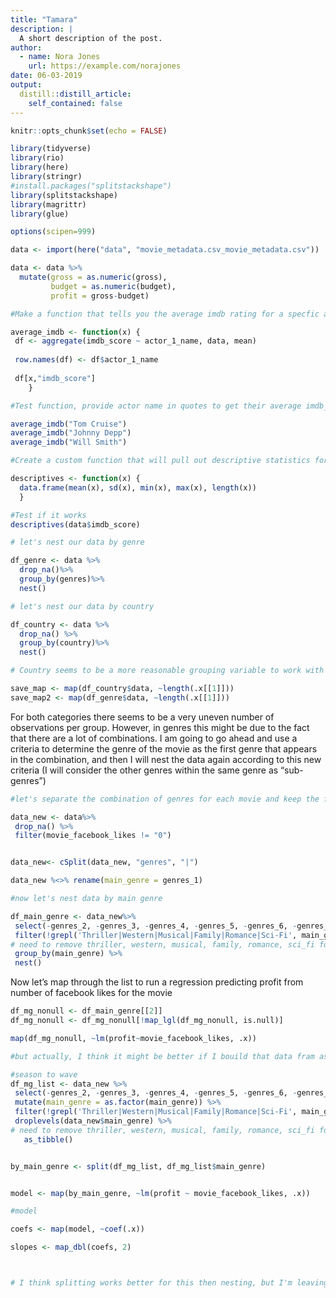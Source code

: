 ```yaml
---
title: "Tamara"
description: |
  A short description of the post.
author:
  - name: Nora Jones
    url: https://example.com/norajones
date: 06-03-2019
output:
  distill::distill_article:
    self_contained: false
---
```


```r
knitr::opts_chunk$set(echo = FALSE)
```


```r
library(tidyverse)
library(rio)
library(here)
library(stringr)
#install.packages("splitstackshape")
library(splitstackshape)
library(magrittr)
library(glue)

options(scipen=999)

data <- import(here("data", "movie_metadata.csv_movie_metadata.csv"))

data <- data %>%
  mutate(gross = as.numeric(gross),
         budget = as.numeric(budget),
         profit = gross-budget)
```

```r
#Make a function that tells you the average imdb rating for a specfic actor; this function will only work within this data set

average_imdb <- function(x) {
 df <- aggregate(imdb_score ~ actor_1_name, data, mean)
 
 row.names(df) <- df$actor_1_name 
 
 df[x,"imdb_score"]
    }

#Test function, provide actor name in quotes to get their average imdb_score

average_imdb("Tom Cruise")
average_imdb("Johnny Depp")
average_imdb("Will Smith")

```

```r
#Create a custom function that will pull out descriptive statistics for a variable

descriptives <- function(x) {
  data.frame(mean(x), sd(x), min(x), max(x), length(x))
  }

#Test if it works
descriptives(data$imdb_score)
```

```r

# let's nest our data by genre

df_genre <- data %>% 
  drop_na()%>%
  group_by(genres)%>%
  nest()

# let's nest our data by country 

df_country <- data %>% 
  drop_na() %>%
  group_by(country)%>%
  nest()

# Country seems to be a more reasonable grouping variable to work with - In genres there seems to be a lot of combinations of different genres. but let's take a look at the number of observations per group for the two different categories 

save_map <- map(df_country$data, ~length(.x[[1]]))
save_map2 <- map(df_genre$data, ~length(.x[[1]]))
```

For both categories there seems to be a very uneven number of observations per group. However, in genres this might be due to the fact that there are a lot of combinations. I am going to go ahead and use a criteria to determine the genre of the movie as the first genre that appears in the combination, and then I will nest the data again according to this new criteria (I will consider the other genres within the same genre as "sub-genres")

```r
#let's separate the combination of genres for each movie and keep the first genre as main genre in a new variable

data_new <- data%>%
 drop_na() %>%
 filter(movie_facebook_likes != "0")


data_new<- cSplit(data_new, "genres", "|")

data_new %<>% rename(main_genre = genres_1)

#now let's nest data by main genre 

df_main_genre <- data_new%>%
 select(-genres_2, -genres_3, -genres_4, -genres_5, -genres_6, -genres_7, -genres_8) %>%
 filter(!grepl('Thriller|Western|Musical|Family|Romance|Sci-Fi', main_genre)) %>%
# need to remove thriller, western, musical, family, romance, sci_fi for having less than 5 movies
 group_by(main_genre) %>%
 nest()


```

Now let's map through the list to run a regression predicting profit from number of facebook likes for the movie 

```r
df_mg_nonull <- df_main_genre[[2]]
df_mg_nonull <- df_mg_nonull[!map_lgl(df_mg_nonull, is.null)]

map(df_mg_nonull, ~lm(profit~movie_facebook_likes, .x))

#but actually, I think it might be better if I bouild that data fram as a list of lists 

#season to wave 
df_mg_list <- data_new %>%
 select(-genres_2, -genres_3, -genres_4, -genres_5, -genres_6, -genres_7, -genres_8)%>%
 mutate(main_genre = as.factor(main_genre)) %>%
 filter(!grepl('Thriller|Western|Musical|Family|Romance|Sci-Fi', main_genre)) %>%
 droplevels(data_new$main_genre) %>%
# need to remove thriller, western, musical, family, romance, sci_fi for having less than 5 movies
   as_tibble()


by_main_genre <- split(df_mg_list, df_mg_list$main_genre)


model <- map(by_main_genre, ~lm(profit ~ movie_facebook_likes, .x))

#model

coefs <- map(model, ~coef(.x))

slopes <- map_dbl(coefs, 2)



# I think splitting works better for this then nesting, but I'm leaving both methods for now, and then wecan decide if we want to keep one or the other or both 

```

